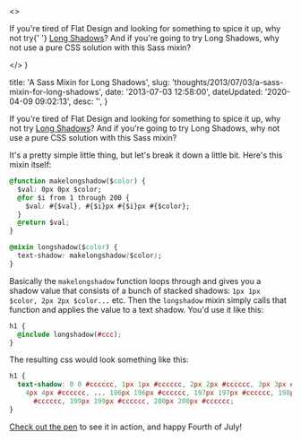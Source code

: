 

  <>
    <p>
      If you're tired of Flat Design and looking for something to spice it up,
      why not try{' '}
      <a href="http://dribbble.com/search?q=long+shadow">Long Shadows</a>? And
      if you're going to try Long Shadows, why not use a pure CSS solution with
      this Sass mixin?
    </p>
  </>
)


  title: 'A Sass Mixin for Long Shadows',
  slug: 'thoughts/2013/07/03/a-sass-mixin-for-long-shadows',
  date: '2013-07-03 12:58:00',
  dateUpdated: '2020-04-09 09:02:13',
  desc: '',
}

If you're tired of Flat Design and looking for something to spice it up, why not try [Long Shadows](http://dribbble.com/search?q=long+shadow)? And if you're going to try Long Shadows, why not use a pure CSS solution with this Sass mixin?

<Codepen key={95} hash="AjKay" user="danieltott" />

It's a pretty simple little thing, but let's break it down a little bit. Here's this mixin itself:

```css
@function makelongshadow($color) {
  $val: 0px 0px $color;
  @for $i from 1 through 200 {
    $val: #{$val}, #{$i}px #{$i}px #{$color};
  }
  @return $val;
}

@mixin longshadow($color) {
  text-shadow: makelongshadow($color);
}
```

Basically the `makelongshadow` function loops through and gives you a shadow value that consists of a bunch of stacked shadows: `1px 1px $color, 2px 2px $color...` etc. Then the `longshadow` mixin simply calls that function and applies the value to a text shadow. You'd use it like this:

```css
h1 {
  @include longshadow(#ccc);
}
```

The resulting css would look something like this:

```css
h1 {
  text-shadow: 0 0 #cccccc, 1px 1px #cccccc, 2px 2px #cccccc, 3px 3px #cccccc,
    4px 4px #cccccc, ... 196px 196px #cccccc, 197px 197px #cccccc, 198px 198px
      #cccccc, 199px 199px #cccccc, 200px 200px #cccccc;
}
```

[Check out the pen](http://codepen.io/danieltott/pen/AjKay) to see it in action, and happy Fourth of July!
